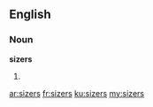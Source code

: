 ==English==

===Noun===
'''sizers'''

# {{plural of|sizer}}

[[ar:sizers]]
[[fr:sizers]]
[[ku:sizers]]
[[my:sizers]]